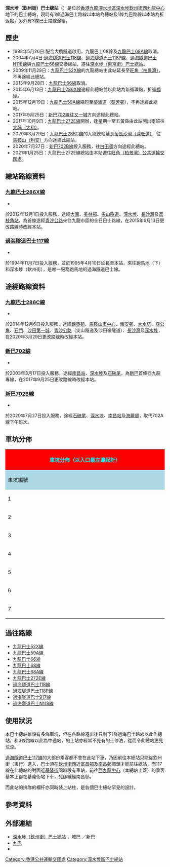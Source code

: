 {{公共汽車車站基礎資訊
| 車站名稱             =深水埗（欽州街）巴士總站
| 外文名稱             = Sham Shui Po (Yen Chow Street) Bus Terminus
| 代表圖像             =ShamShuiPoYenChowStreetPTI 2017.jpg
| 區域                 = [[深水埗區|深水埗區]]
| 分區                 = [[深水埗|深水埗]]
| 位置                 =[[欽州街|欽州街]]<br>[[西九龍中心|西九龍中心]]地下
| 座標                 = {{Coord|22|19|51.6|N|114|9|35.8|E|display=inline,title}}
| bgcolor= red 
| 啟用日期             = {{start date and age|1995|4|9}}
| 關閉日期             =
| terminate=  [[九巴|九巴]]：[[九龍巴士286X線|286X]]<br>過海隧道巴士：[[過海隧道巴士117線|117]]
| 途經路線             = 九巴：[[九龍巴士286C線|286C]]<br>[[新巴|新巴]]：[[新巴702線|702]]、[[新巴702B線|702B]]
| 接駁交通             = [[港鐵|港鐵]][[荃灣綫|荃灣綫]][[深水埗站|深水埗站]]C1出口
| 附近主要街道         = [[欽州街|欽州街]]、[[鴨寮街|鴨寮街]]
| 附近主要建築物或景點 =[[西九龍中心|西九龍中心]]、[[麗閣邨|麗閣邨]]
}}

'''深水埗（欽州街）巴士總站'''（{{lang-en|'''Sham Shui Po (Yen Chow Street) Bus Terminus'''}}）是位於[[香港|香港]][[九龍|九龍]][[深水埗區|深水埗區]][[深水埗|深水埗]][[欽州街|欽州街]][[西九龍中心|西九龍中心]]地下的巴士總站，現時有1條過海巴士路線以本站為總站及1條九巴路線以本站為折返點，另外有3條巴士路線途經。

==歷史==
*1998年5月26日:配合大欖隧道啟用，九龍巴士68線及[[九龍巴士68A線|九龍巴士68A線]]取消。
*2004年7月4日:[[過海隧道巴士118線|過海隧道巴士118線]]、[[過海隧道巴士118P線|過海隧道巴士118P線]]、[[過海隧道巴士N118線|過海隧道巴士N118線]]與[[九龍巴士66線|九龍巴士66線]]交換總站，遷往[[深水埗（東京街）巴士總站|深水埗（東京街）巴士總站]]。
*2009年11月29日：[[九龍巴士52X線|九龍巴士52X線]]的九龍總站由此站延長至[[旺角（柏景灣）公共運輸交匯處|旺角（柏景灣）]]，不再途經此總站。
*2013年9月28日：[[九龍巴士66線|九龍巴士66線]]取消。
*2015年6月13日：[[九龍巴士286X線|九龍巴士286X線]]途經此總站並以此站為新循環點，折返[[顯徑巴士總站|顯徑]]。
*2015年12月19日：[[九龍巴士59A線|九龍巴士59A線]]縮短至[[葵涌道|葵涌道]]（[[葵芳邨|葵芳邨]]），不再途經此總站。
*2017年9月25日：[[新巴702線|新巴702線]]往[[又一城|又一城]]方向途經此總站。
*2017年10月9日：[[九龍巴士272E線|九龍巴士272E線]]開辦，逢星期一至五黃昏由此站開出兩班往[[太和巴士總站|大埔（太和）]]。
*2020年3月29日：[[九龍巴士286C線|九龍巴士286C線]]的九龍總站延長至[[長沙灣（深旺道）巴士總站|長沙灣（深旺道）]]，往[[利安巴士總站|馬鞍山（利安）]]方向途經此總站。
*2020年7月27日：[[新巴702B線|新巴702B線]]投入服務，往[[白田巴士總站|白田邨]]方向途經此總站。
*2021年1月25日：九龍巴士272E線總站由本站遷往[[旺角（柏景灣）公共運輸交匯處|旺角（柏景灣）公共運輸交匯處]]。

==總站路線資料==

===[[九龍巴士286X線|九龍巴士286X線]]===
*{{HK Bus Route KLNT|286X|inline}}
於2012年12月1日投入服務，途經[[大圍|大圍]]、[[美林邨|美林邨]]、[[尖山隧道|尖山隧道]]、[[深水埗|深水埗]]、[[長沙灣|長沙灣]]及[[荔枝角站|荔枝角站]]，為首條途經[[青沙公路|青沙公路]]來往九龍市區的全日巴士路線，在2015年6月13日更改路線時改經本站。

===[[過海隧道巴士117線|過海隧道巴士117線]]===
*{{HK Bus Route Cross Harbour|117|inline}}
於1994年11月7日投入服務，並於1995年4月10日延長至本站，來往跑馬地（下）和深水埗（欽州街），是唯一服務跑馬地的過海隧道巴士線。

==途經路線資料==
<!--===[[九龍巴士286線|九龍巴士286線]]===
*{{HK Bus Route KLNT|286|inline}}-->
===[[九龍巴士286C線|九龍巴士286C線]]===
*{{HK Bus Route KLNT|286C|inline}}
於2014年12月6日投入服務，途經[[錦英苑|錦英苑]]、[[馬鞍山新市鎮|馬鞍山市中心]]、[[耀安邨|耀安邨]]、[[大水坑|大水坑]]、[[亞公角|亞公角]]、[[石門_(香港)|石門]]、[[沙田第一城|沙田第一城]]、[[青沙公路|青沙公路]]（尖山隧道及沙田嶺隧道）、[[長沙灣|長沙灣]]及[[深水埗|深水埗]]，在2020年3月29日更改路線時改經本站。

===[[新巴702線|新巴702線]]===
*{{HK Bus Route KLNT|702|inline}}
於2003年3月17日投入服務，途經[[南昌站_(香港)|南昌站]]、[[深水埗|深水埗]]及[[石硤尾|石硤尾]]，為[[新巴|新巴]]首條西九龍專線，在2017年9月25日更改路線時改經本站。

===[[新巴702B線|新巴702B線]]===
*{{HK Bus Route KLNT|702B|inline}}
於2020年7月27日投入服務，途經[[石硤尾|石硤尾]]、[[深水埗|深水埗]]、[[南昌站_(香港)|南昌站]]及[[海麗邨|海麗邨]]，取代702A線下午班次。

==車坑分佈==
{|class="wikitable" style="width:100%; text-align:center"
|-
!colspan="3" style="background:red; color:#00ffff; font-size:16px"|'''車坑分佈（以入口最左邊起計）'''
|-
!style="background:lightblue;" width="10%"|車坑編號
!style="background:lightblue;" width="25%"|車坑數目
!style="background:lightblue;" width="65%"|路線
|-
|1||rowspan=2|雙坑||過海隧道巴士117線
|-
|2||rowspan=2|備用
|-
|3||rowspan=5|單坑
|-
|4||九龍巴士286C線
|-
|5||九龍巴士286X線
|-
|6||新巴702、702B線
|-
|7||的士站
|}

==過往路線==
* [[九龍巴士52X線|九龍巴士52X線]]
* [[九龍巴士59A線|九龍巴士59A線]]
* [[九龍巴士66線|九龍巴士66線]]
*[[九龍巴士68線|九龍巴士68線]]
*[[九龍巴士68A線|九龍巴士68A線]]
* [[九龍巴士272E線|九龍巴士272E線]]
* [[過海隧道巴士118線|過海隧道巴士118線]]
* [[過海隧道巴士118P線|過海隧道巴士118P線]]
* [[過海隧道巴士917線|過海隧道巴士917線]]
* [[過海隧道巴士N118線|過海隧道巴士N118線]]

==使用狀況==
本巴士總站雖設有多條車坑，但在各路線遷出後只剩下1條過海巴士路線以此作總站，和3條路線以此為中途站，的士站亦經常不見有的士停泊，從而令此總站更見荒涼。

[[過海隧道巴士117線|過海隧道巴士117線]]的大部份乘客都不會在此站下車，乃因前往本總站只能從欽州街（東行）進入，巴士須在[[欽州街西|欽州街西]]近[[富昌邨|富昌邨]]及[[南昌邨|南昌邨]]調頭才能前往總站，而117線在此總站的對面近[[基隆街_(香港)|基隆街]]同時設有車站，前往[[西九龍中心|西九龍中心]]（本總站上蓋）的乘客基本上都在基隆街站下車，免卻繞經南昌邨。

而此站的排隊的欄杆亦同時裝上站柱，是各個巴士總站罕見的設計。

==參考資料==
{{Reflist}}

==外部連結==
*[http://www.nwstbus.com.hk/routes/routesearch.aspx?searchtype=3&intLangID=2&inpchg=0&desdistrict=SSP&desarea=000087&destype=3&desid=001635 深水埗（欽州街）巴士總站] {{Wayback|url=http://www.nwstbus.com.hk/routes/routesearch.aspx?searchtype=3&intLangID=2&inpchg=0&desdistrict=SSP&desarea=000087&destype=3&desid=001635 |date=20160304111708 }}，城巴 ／新巴
*[http://www.kmb.hk 九巴] {{Wayback|url=http://www.kmb.hk/ |date=20121206050156 }}
*{{Wikia|hkbus|香港巴士大典|深水埗 (欽州街) 總站}}

{{香港深水埗區巴士總站列表}}

[[Category:香港公共運輸交匯處|Category:香港公共運輸交匯處]]
[[Category:深水埗區巴士總站|Category:深水埗區巴士總站]]
